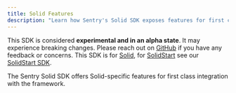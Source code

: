 ```yaml
---
title: Solid Features
description: "Learn how Sentry's Solid SDK exposes features for first class integration with Solid."
---
```


<Note>

  This SDK is considered **experimental and in an alpha state**. It may experience breaking changes. Please reach out on
  [GitHub](https://github.com/getsentry/sentry-javascript/issues/new/choose) if you have any feedback or concerns.
  This SDK is for [Solid](https://www.solidjs.com/), for [SolidStart](https://start.solidjs.com/) see our
  [SolidStart SDK](/platforms/javascript/guides/solidstart).

</Note>

The Sentry Solid SDK offers Solid-specific features for first class integration with the framework.

<PageGrid />
